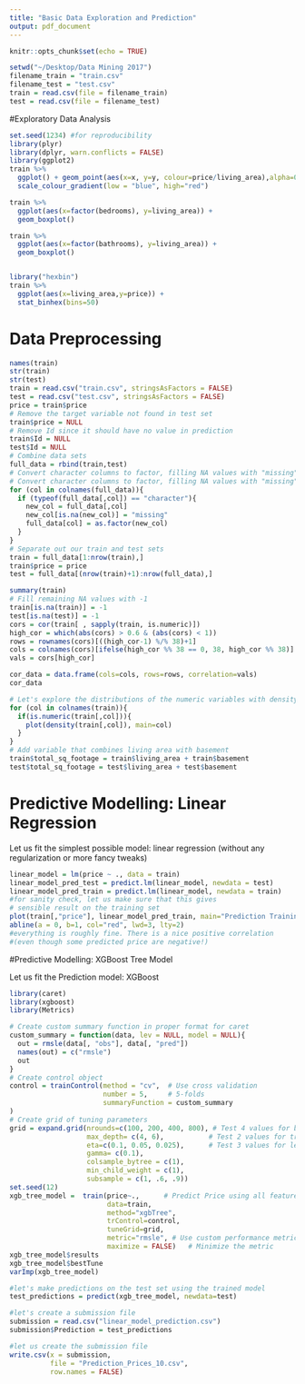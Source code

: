 ```yaml
---
title: "Basic Data Exploration and Prediction"
output: pdf_document
---
```


```r
knitr::opts_chunk$set(echo = TRUE)
```

```r
setwd("~/Desktop/Data Mining 2017")
filename_train = "train.csv"
filename_test = "test.csv"
train = read.csv(file = filename_train)
test = read.csv(file = filename_test)
```

#Exploratory Data Analysis

```r
set.seed(1234) #for reproducibility
library(plyr)
library(dplyr, warn.conflicts = FALSE)
library(ggplot2)
train %>% 
  ggplot() + geom_point(aes(x=x, y=y, colour=price/living_area),alpha=0.3) +
  scale_colour_gradient(low = "blue", high="red")

train %>%                                       
  ggplot(aes(x=factor(bedrooms), y=living_area)) +                   
  geom_boxplot() 

train %>%                                       
  ggplot(aes(x=factor(bathrooms), y=living_area)) +                   
  geom_boxplot() 


library("hexbin")
train %>%                                       
  ggplot(aes(x=living_area,y=price)) + 
  stat_binhex(bins=50)
```

# Data Preprocessing

```r
names(train)
str(train)
str(test)
train = read.csv("train.csv", stringsAsFactors = FALSE) 
test = read.csv("test.csv", stringsAsFactors = FALSE)
price = train$price
# Remove the target variable not found in test set
train$price = NULL
# Remove Id since it should have no value in prediction
train$Id = NULL    
test$Id = NULL
# Combine data sets
full_data = rbind(train,test)
# Convert character columns to factor, filling NA values with "missing"
# Convert character columns to factor, filling NA values with "missing"
for (col in colnames(full_data)){
  if (typeof(full_data[,col]) == "character"){
    new_col = full_data[,col]
    new_col[is.na(new_col)] = "missing"
    full_data[col] = as.factor(new_col)
  }
}
# Separate out our train and test sets
train = full_data[1:nrow(train),]
train$price = price  
test = full_data[(nrow(train)+1):nrow(full_data),]

summary(train)
# Fill remaining NA values with -1
train[is.na(train)] = -1
test[is.na(test)] = -1
cors = cor(train[ , sapply(train, is.numeric)])
high_cor = which(abs(cors) > 0.6 & (abs(cors) < 1))
rows = rownames(cors)[((high_cor-1) %/% 38)+1]
cols = colnames(cors)[ifelse(high_cor %% 38 == 0, 38, high_cor %% 38)]
vals = cors[high_cor]

cor_data = data.frame(cols=cols, rows=rows, correlation=vals)
cor_data

# Let's explore the distributions of the numeric variables with density plots
for (col in colnames(train)){
  if(is.numeric(train[,col])){
    plot(density(train[,col]), main=col)
  }
}
# Add variable that combines living area with basement
train$total_sq_footage = train$living_area + train$basement
test$total_sq_footage = test$living_area + test$basement
```

# Predictive Modelling: Linear Regression

Let us fit the simplest possible model: linear regression (without any regularization or more fancy tweaks)
```r
linear_model = lm(price ~ ., data = train)
linear_model_pred_test = predict.lm(linear_model, newdata = test)
linear_model_pred_train = predict.lm(linear_model, newdata = train)
#for sanity check, let us make sure that this gives
# sensible result on the training set
plot(train[,"price"], linear_model_pred_train, main="Prediction Training Set")
abline(a = 0, b=1, col="red", lwd=3, lty=2)
#everything is roughly fine. There is a nice positive correlation
#(even though some predicted price are negative!)
```

#Predictive Modelling: XGBoost Tree Model

Let us fit the Prediction model: XGBoost
```r
library(caret)
library(xgboost)
library(Metrics)

# Create custom summary function in proper format for caret
custom_summary = function(data, lev = NULL, model = NULL){
  out = rmsle(data[, "obs"], data[, "pred"])
  names(out) = c("rmsle")
  out
}
# Create control object
control = trainControl(method = "cv",  # Use cross validation
                       number = 5,     # 5-folds
                       summaryFunction = custom_summary                      
)
# Create grid of tuning parameters
grid = expand.grid(nrounds=c(100, 200, 400, 800), # Test 4 values for boosting rounds
                   max_depth= c(4, 6),           # Test 2 values for tree depth
                   eta=c(0.1, 0.05, 0.025),      # Test 3 values for learning rate
                   gamma= c(0.1), 
                   colsample_bytree = c(1), 
                   min_child_weight = c(1),
                   subsample = c(1, .6, .9))
set.seed(12)
xgb_tree_model =  train(price~.,      # Predict Price using all features
                        data=train,
                        method="xgbTree",
                        trControl=control, 
                        tuneGrid=grid, 
                        metric="rmsle", # Use custom performance metric
                        maximize = FALSE)   # Minimize the metric
xgb_tree_model$results
xgb_tree_model$bestTune
varImp(xgb_tree_model)

#let's make predictions on the test set using the trained model
test_predictions = predict(xgb_tree_model, newdata=test)

#let's create a submission file
submission = read.csv("linear_model_prediction.csv")
submission$Prediction = test_predictions

#let us create the submission file
write.csv(x = submission,
          file = "Prediction_Prices_10.csv",
          row.names = FALSE)

```